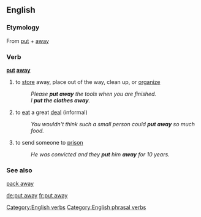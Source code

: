 ==English==

===Etymology===
From [[put]] + [[away]]

===Verb===
'''[[put]] [[away]]'''

# to [[store]] away, place out of the way, clean up, or [[organize]]
#:''Please '''put away''' the tools when you are finished.''
#:''I '''put the clothes away'''.''
# to [[eat]] a great [[deal]] (informal)
#:''You wouldn't think such a small person could '''put away''' so much food.''
# to send someone to [[prison]]
#:''He was convicted and they '''put''' him '''away''' for 10 years.''

===See also===
[[pack away]]

[[Category:English verbs]]
[[Category:English phrasal verbs]]

[[de:put away]]
[[fr:put away]]